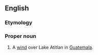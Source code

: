 ==English==

===Etymology===
{{bor|en|cak||withtext=1}}

===Proper noun===
{{en-proper noun}}

# A [[wind]] over Lake Atitlan in [[Guatemala]].